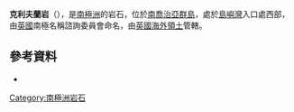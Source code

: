 {{Coord|53|59|S|37|22|W|source:GNIS|display=title}}

'''克利夫蘭岩'''（{{lang-en|Cleveland Rock}}），是[[南極洲|南極洲]]的岩石，位於[[南喬治亞群島|南喬治亞群島]]，處於[[島嶼灣|島嶼灣]]入口處西部，由[[英國|英國]]南極名稱諮詢委員會命名，由[[英國海外領土|英國海外領土]]管轄。

==參考資料==
* {{usgs-gazetteer|id=2879}}

{{Antarctica-geo-stub}}
[[Category:南極洲岩石|Category:南極洲岩石]]
